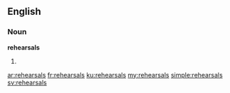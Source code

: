 ==English==

===Noun===
'''rehearsals'''

# {{plural of|[[rehearsal]]}}

[[ar:rehearsals]]
[[fr:rehearsals]]
[[ku:rehearsals]]
[[my:rehearsals]]
[[simple:rehearsals]]
[[sv:rehearsals]]